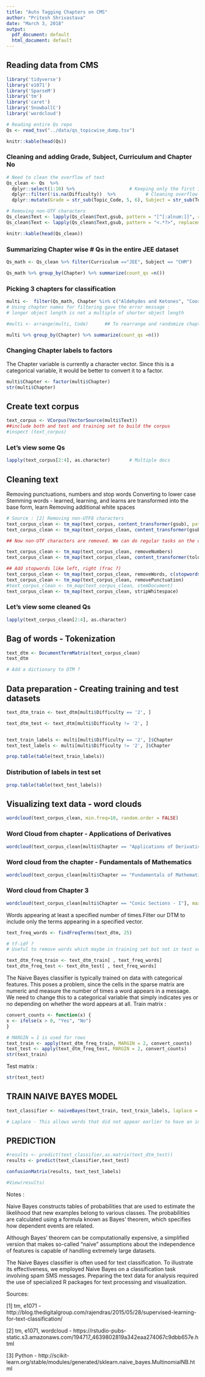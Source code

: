 ```yaml
---
title: "Auto Tagging Chapters on CMS"
author: "Pritesh Shrivastava"
date: "March 3, 2018"
output:
  pdf_document: default
  html_document: default
---
```


## Reading data from CMS

```r
library('tidyverse')
library('e1071')
library('SparseM')
library('tm')
library('caret')
library('SnowballC')
library('wordcloud')

# Reading entire Qs repo
Qs <- read_tsv("../data/qs_topicwise_dump.tsv")

knitr::kable(head(Qs))
```

### Cleaning and adding Grade, Subject, Curriculum and Chapter No 

```r
# Need to clean the overflow of text
Qs_clean <- Qs  %>%
  dplyr::select(1:10) %>%                    # Keeping only the first 10 columns
  dplyr::filter(!is.na(Difficulty))  %>%           # Cleaning overflow
  dplyr::mutate(Grade = str_sub(Topic_Code, 5, 6), Subject = str_sub(Topic_Code, 1, 3), Curriculum = str_sub(Topic_Code, 8, 10), Ch_No = str_sub(Topic_Code, 12, 13))

# Removing non-UTF characters
Qs_clean$Text <- lapply(Qs_clean$Text,gsub, pattern = "[^[:alnum:]]", replacement = " ")
Qs_clean$Text <- lapply(Qs_clean$Text,gsub, pattern = "<.*?>", replacement= " ")

knitr::kable(head(Qs_clean))

```

### Summarizing Chapter wise # Qs in the entire JEE dataset

```r
Qs_math <- Qs_clean %>% filter(Curriculum =="JEE", Subject == "CHM")

Qs_math %>% group_by(Chapter) %>% summarize(count_qs =n())

```


### Picking 3 chapters for classification

```r

multi <-  filter(Qs_math, Chapter %in% c("Aldehydes and Ketones", "Coordination Compounds", "Biomolecules, Polymers and Chemistry in Everyday life", "Electrochemistry", "Amines")) 
# Using chapter names for filtering gave the error message :
# longer object length is not a multiple of shorter object length

#multi <- arrange(multi, Code)      ## To rearrange and randomize chapters by row no

multi %>% group_by(Chapter) %>% summarize(count_qs =n())

```

### Changing Chapter labels to factors

The Chapter variable is currently a character vector. Since this is a categorical variable, it would be better to convert it to a factor.
```r
multi$Chapter <- factor(multi$Chapter)
str(multi$Chapter)
```

## Create text corpus

```r
text_corpus <- VCorpus(VectorSource(multi$Text)) 
##include both and test and training set to build the corpus
#inspect (text_corpus)
```

### Let's view some Qs
```r
lapply(text_corpus[2:4], as.character)       # Multiple docs
```

## Cleaning text 
Removing punctuations, numbers and stop words
Converting to lower case
Stemming words - learned, learning, and learns are transformed into the base form, learn
Removing additional white spaces

```r
# Source : [2] Removing non-UTF8 characters
text_corpus_clean <- tm_map(text_corpus, content_transformer(gsub), pattern ="[^[:alnum:]]" , replacement = " ")
text_corpus_clean <- tm_map(text_corpus_clean, content_transformer(gsub), pattern ="[\u0080-\uffff]" , replacement = " ")

## Now non-UTF characters are removed. We can do regular tasks on the clean corpus.

text_corpus_clean <- tm_map(text_corpus_clean, removeNumbers)
text_corpus_clean <- tm_map(text_corpus_clean, content_transformer(tolower))

## Add stopwords like left, right (frac ?)
text_corpus_clean <- tm_map(text_corpus_clean, removeWords, c(stopwords(), "left","right"))
text_corpus_clean <- tm_map(text_corpus_clean, removePunctuation)
#text_corpus_clean <- tm_map(text_corpus_clean, stemDocument)
text_corpus_clean <- tm_map(text_corpus_clean, stripWhitespace)
```

### Let's view some cleaned Qs
```r
lapply(text_corpus_clean[2:4], as.character)       
```

## Bag of words - Tokenization
```r
text_dtm <- DocumentTermMatrix(text_corpus_clean)
text_dtm

# Add a dictionary to DTM ?
```

## Data preparation - Creating training and test datasets

```r
text_dtm_train <- text_dtm[multi$Difficulty == '2', ]

text_dtm_test <- text_dtm[multi$Difficulty != '2', ]


text_train_labels <- multi[multi$Difficulty == '2', ]$Chapter
text_test_labels <- multi[multi$Difficulty != '2', ]$Chapter 

prop.table(table(text_train_labels))
```

### Distribution of labels in test set
```r
prop.table(table(text_test_labels))
```

## Visualizing text data - word clouds
```r
wordcloud(text_corpus_clean, min.freq=10, random.order = FALSE)
```

### Word Cloud from chapter - Applications of Derivatives
```r
wordcloud(text_corpus_clean[multi$Chapter == "Applications of Derivatives"], max.words = 40, scale = c(3, 0.5))
```

### Word cloud from the chapter - Fundamentals of Mathematics
```r
wordcloud(text_corpus_clean[multi$Chapter == "Fundamentals of Mathematics"], max.words = 40, scale = c(3, 0.5))
```
### Word cloud from Chapter 3
```r
wordcloud(text_corpus_clean[multi$Chapter == "Conic Sections - I"], max.words = 40, scale = c(3, 0.5))
```

Words appearing at least a specified number of times.Filter our DTM to include only the terms appearing in a specified vector.

```r
text_freq_words <- findFreqTerms(text_dtm, 25)

# tf-idf ?
# Useful to remove words which maybe in training set but not in test set leading to an out of bounds error

text_dtm_freq_train <- text_dtm_train[ , text_freq_words]
text_dtm_freq_test <- text_dtm_test[ , text_freq_words]
```

The Naive Bayes classifier is typically trained on data with categorical features. This poses a problem, since the cells in the sparse matrix are numeric and measure the number of times a word appears in a message. We need to change this to a categorical variable that simply indicates yes or no depending on whether the word appears at all. Train matrix :

```r
convert_counts <- function(x) {
x <- ifelse(x > 0, "Yes", "No")
}

# MARGIN = 1 is used for rows
text_train <- apply(text_dtm_freq_train, MARGIN = 2, convert_counts)
text_test <- apply(text_dtm_freq_test, MARGIN = 2, convert_counts)
str(text_train)
```

Test matrix :
```r
str(text_test)
```


## TRAIN NAIVE BAYES MODEL 
```r
text_classifier <- naiveBayes(text_train, text_train_labels, laplace = 1)

# Laplace - This allows words that did not appear earlier to have an indisputable say in the classification process. Just because the word "ringtone" only appeared in the spam messages in the training data, it does not mean that every message with this word should be classified as spam
```

## PREDICTION
```r
#results <- predict(text_classifier,as.matrix(text_dtm_test))
results <- predict(text_classifier,text_test)

confusionMatrix(results, text_test_labels)

#View(results)
```

Notes :

Naive Bayes constructs tables of probabilities that are used to estimate the likelihood that new examples belong to various classes. The probabilities are calculated using a formula known as Bayes' theorem, which specifies how dependent events are related.

Although Bayes' theorem can be computationally expensive, a simplified version that makes so-called "naive" assumptions about the independence of features is capable of handling extremely large datasets.

The Naive Bayes classifier is often used for text classification. To illustrate its effectiveness, we employed Naive Bayes on a classification task involving spam SMS messages. Preparing the text data for analysis required the use of specialized R packages for text processing and visualization.

Sources: 

[1] tm, e1071 - http://blog.thedigitalgroup.com/rajendras/2015/05/28/supervised-learning-for-text-classification/

[2] tm, e1071, wordcloud - https://rstudio-pubs-static.s3.amazonaws.com/194717_4639802819a342eaa274067c9dbb657e.html

[3] Python - http://scikit-learn.org/stable/modules/generated/sklearn.naive_bayes.MultinomialNB.html